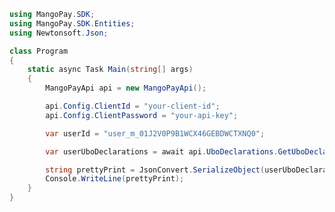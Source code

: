 ```csharp .NET 
using MangoPay.SDK;
using MangoPay.SDK.Entities;
using Newtonsoft.Json;

class Program
{
    static async Task Main(string[] args)
    {
        MangoPayApi api = new MangoPayApi();

        api.Config.ClientId = "your-client-id";
        api.Config.ClientPassword = "your-api-key";

        var userId = "user_m_01J2V0P9B1WCX46GEBDWCTXNQ0";

        var userUboDeclarations = await api.UboDeclarations.GetUboDeclarationByUserIdAsync(userId, new Pagination(1, 100));

        string prettyPrint = JsonConvert.SerializeObject(userUboDeclarations, Formatting.Indented);
        Console.WriteLine(prettyPrint);
    }
}
```